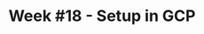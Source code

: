 ---
title: "Week #18 - Setup in GCP"
publishedAt: "2025-05-25"
summary: "Setting up data collection automation on GCP"
tag: "progress"
---